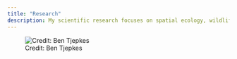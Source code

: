 ```yaml
---
title: "Research"
description: My scientific research focuses on spatial ecology, wildlife habitat use, and using geospatial tools for conservation.
---
```


![Credit: Ben Tjepkes](img-ben-with-bear.jpg)
